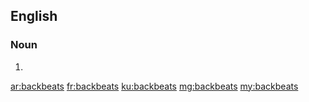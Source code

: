 ==English==

===Noun===
{{head|en}}

# {{plural of|backbeat}}

[[ar:backbeats]]
[[fr:backbeats]]
[[ku:backbeats]]
[[mg:backbeats]]
[[my:backbeats]]